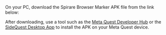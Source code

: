 
On your PC, download the Spirare Browser Marker APK file from the link below:

<InstallLink />

After downloading, use a tool such as the [Meta Quest Developer Hub](https://developers.meta.com/horizon/documentation/unity/ts-mqdh-getting-started/) or the [SideQuest Desktop App](https://sidequestvr.com/setup-howto) to install the APK on your Meta Quest device.
